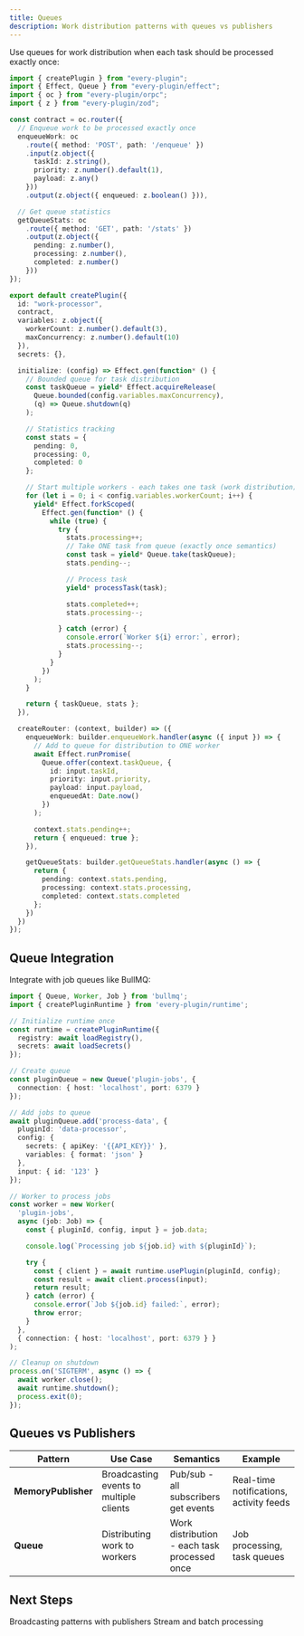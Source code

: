 ```yaml
---
title: Queues
description: Work distribution patterns with queues vs publishers
---
```


Use queues for work distribution when each task should be processed exactly once:

```typescript
import { createPlugin } from "every-plugin";
import { Effect, Queue } from "every-plugin/effect";
import { oc } from "every-plugin/orpc";
import { z } from "every-plugin/zod";

const contract = oc.router({
  // Enqueue work to be processed exactly once
  enqueueWork: oc
    .route({ method: 'POST', path: '/enqueue' })
    .input(z.object({
      taskId: z.string(),
      priority: z.number().default(1),
      payload: z.any()
    }))
    .output(z.object({ enqueued: z.boolean() })),

  // Get queue statistics
  getQueueStats: oc
    .route({ method: 'GET', path: '/stats' })
    .output(z.object({
      pending: z.number(),
      processing: z.number(),
      completed: z.number()
    }))
});

export default createPlugin({
  id: "work-processor",
  contract,
  variables: z.object({
    workerCount: z.number().default(3),
    maxConcurrency: z.number().default(10)
  }),
  secrets: {},

  initialize: (config) => Effect.gen(function* () {
    // Bounded queue for task distribution
    const taskQueue = yield* Effect.acquireRelease(
      Queue.bounded(config.variables.maxConcurrency),
      (q) => Queue.shutdown(q)
    );

    // Statistics tracking
    const stats = {
      pending: 0,
      processing: 0,
      completed: 0
    };

    // Start multiple workers - each takes one task (work distribution)
    for (let i = 0; i < config.variables.workerCount; i++) {
      yield* Effect.forkScoped(
        Effect.gen(function* () {
          while (true) {
            try {
              stats.processing++;
              // Take ONE task from queue (exactly once semantics)
              const task = yield* Queue.take(taskQueue);
              stats.pending--;

              // Process task
              yield* processTask(task);

              stats.completed++;
              stats.processing--;

            } catch (error) {
              console.error(`Worker ${i} error:`, error);
              stats.processing--;
            }
          }
        })
      );
    }

    return { taskQueue, stats };
  }),

  createRouter: (context, builder) => ({
    enqueueWork: builder.enqueueWork.handler(async ({ input }) => {
      // Add to queue for distribution to ONE worker
      await Effect.runPromise(
        Queue.offer(context.taskQueue, {
          id: input.taskId,
          priority: input.priority,
          payload: input.payload,
          enqueuedAt: Date.now()
        })
      );

      context.stats.pending++;
      return { enqueued: true };
    }),

    getQueueStats: builder.getQueueStats.handler(async () => {
      return {
        pending: context.stats.pending,
        processing: context.stats.processing,
        completed: context.stats.completed
      };
    })
  })
});
```

## Queue Integration

Integrate with job queues like BullMQ:

```typescript
import { Queue, Worker, Job } from 'bullmq';
import { createPluginRuntime } from 'every-plugin/runtime';

// Initialize runtime once
const runtime = createPluginRuntime({
  registry: await loadRegistry(),
  secrets: await loadSecrets()
});

// Create queue
const pluginQueue = new Queue('plugin-jobs', {
  connection: { host: 'localhost', port: 6379 }
});

// Add jobs to queue
await pluginQueue.add('process-data', {
  pluginId: 'data-processor',
  config: {
    secrets: { apiKey: '{{API_KEY}}' },
    variables: { format: 'json' }
  },
  input: { id: '123' }
});

// Worker to process jobs
const worker = new Worker(
  'plugin-jobs',
  async (job: Job) => {
    const { pluginId, config, input } = job.data;

    console.log(`Processing job ${job.id} with ${pluginId}`);

    try {
      const { client } = await runtime.usePlugin(pluginId, config);
      const result = await client.process(input);
      return result;
    } catch (error) {
      console.error(`Job ${job.id} failed:`, error);
      throw error;
    }
  },
  { connection: { host: 'localhost', port: 6379 } }
);

// Cleanup on shutdown
process.on('SIGTERM', async () => {
  await worker.close();
  await runtime.shutdown();
  process.exit(0);
});
```

## Queues vs Publishers

| Pattern | Use Case | Semantics | Example |
|---------|---------|-----------|---------|
| **MemoryPublisher** | Broadcasting events to multiple clients | Pub/sub - all subscribers get events | Real-time notifications, activity feeds |
| **Queue** | Distributing work to workers | Work distribution - each task processed once | Job processing, task queues |

## Next Steps

<Cards>
  <Card title="Event Broadcasting" href="/docs/recipes/event-broadcasting">
    Broadcasting patterns with publishers
  </Card>
  <Card title="Pipelines" href="/docs/recipes/pipelines">
    Stream and batch processing
  </Card>
</Cards>
